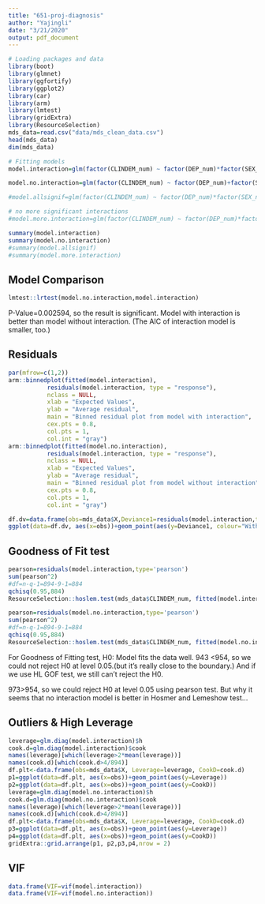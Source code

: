```yaml
---
title: "651-proj-diagnosis"
author: "Yajingli"
date: "3/21/2020"
output: pdf_document
---
```



```r
# Loading packages and data
library(boot)
library(glmnet)
library(ggfortify)
library(ggplot2)
library(car)
library(arm)
library(lmtest)
library(gridExtra)
library(ResourceSelection)
mds_data=read.csv("data/mds_clean_data.csv")
head(mds_data)
dim(mds_data)
```

```r
# Fitting models
model.interaction=glm(factor(CLINDEM_num) ~ factor(DEP_num)*factor(SEX_num) + factor(edu.level)+FEVALAGE.center + factor(RACE_num) + factor(RLDEM_num) + factor(marry), data = mds_data,family = binomial())

model.no.interaction=glm(factor(CLINDEM_num) ~ factor(DEP_num)+factor(SEX_num) + factor(edu.level)+FEVALAGE.center + factor(RACE_num) + factor(RLDEM_num) + factor(marry), data = mds_data,family = binomial())

#model.allsignif=glm(factor(CLINDEM_num) ~ factor(DEP_num)*factor(SEX_num) + factor(edu.level)+FEVALAGE.center + factor(RACE_num) + factor(marry), data = mds_data,family = binomial())

# no more significant interactions
#model.more.interaction=glm(factor(CLINDEM_num) ~ factor(DEP_num)*factor(SEX_num)*factor(edu.level)*factor(marry)+FEVALAGE.center + factor(RACE_num) + factor(RLDEM_num) , data = mds_data,family = binomial())

summary(model.interaction)
summary(model.no.interaction)
#summary(model.allsignif)
#summary(model.more.interaction)
```

## Model Comparison
```r
lmtest::lrtest(model.no.interaction,model.interaction)
```
P-Value=0.002594, so the result is significant. Model with interaction is better than model without interaction. (The AIC of interaction model is smaller, too.)


## Residuals
```r

par(mfrow=c(1,2))
arm::binnedplot(fitted(model.interaction), 
           residuals(model.interaction, type = "response"), 
           nclass = NULL, 
           xlab = "Expected Values", 
           ylab = "Average residual", 
           main = "Binned residual plot from model with interaction", 
           cex.pts = 0.8, 
           col.pts = 1, 
           col.int = "gray")
arm::binnedplot(fitted(model.no.interaction), 
           residuals(model.interaction, type = "response"), 
           nclass = NULL, 
           xlab = "Expected Values", 
           ylab = "Average residual", 
           main = "Binned residual plot from model without interaction", 
           cex.pts = 0.8, 
           col.pts = 1, 
           col.int = "gray")
```


```r
df.dv=data.frame(obs=mds_data$X,Deviance1=residuals(model.interaction,type='deviance'),Deviance2=residuals(model.no.interaction,type='deviance'))
ggplot(data=df.dv, aes(x=obs))+geom_point(aes(y=Deviance1, colour="With Interaction"))+geom_point(aes(y=Deviance2, colour="Only Main Effects"))+labs(title="Deviance of two models", x ="Observations", y = "Deviance")

```

## Goodness of Fit test 
```r
pearson=residuals(model.interaction,type='pearson')
sum(pearson^2)
#df=n-q-1=894-9-1=884
qchisq(0.95,884)
ResourceSelection::hoslem.test(mds_data$CLINDEM_num, fitted(model.interaction))

pearson=residuals(model.no.interaction,type='pearson')
sum(pearson^2)
#df=n-q-1=894-9-1=884
qchisq(0.95,884)
ResourceSelection::hoslem.test(mds_data$CLINDEM_num, fitted(model.no.interaction))
```
For Goodness of Fitting test, H0: Model fits the data well.
943 <954, so we could not reject H0 at level 0.05.(but it's really close to the boundary.)
And if we use HL GOF test, we still can't reject the H0.

973>954, so we could reject H0 at level 0.05 using pearson test.
But why it seems that no interaction model is better in Hosmer and Lemeshow test...

## Outliers & High Leverage
```r
leverage=glm.diag(model.interaction)$h
cook.d=glm.diag(model.interaction)$cook
names(leverage)[which(leverage>2*mean(leverage))]
names(cook.d)[which(cook.d>4/894)]
df.plt<-data.frame(obs=mds_data$X, Leverage=leverage, CookD=cook.d)
p1=ggplot(data=df.plt, aes(x=obs))+geom_point(aes(y=Leverage))
p2=ggplot(data=df.plt, aes(x=obs))+geom_point(aes(y=CookD))
leverage=glm.diag(model.no.interaction)$h
cook.d=glm.diag(model.no.interaction)$cook
names(leverage)[which(leverage>2*mean(leverage))]
names(cook.d)[which(cook.d>4/894)]
df.plt<-data.frame(obs=mds_data$X, Leverage=leverage, CookD=cook.d)
p3=ggplot(data=df.plt, aes(x=obs))+geom_point(aes(y=Leverage))
p4=ggplot(data=df.plt, aes(x=obs))+geom_point(aes(y=CookD))
gridExtra::grid.arrange(p1, p2,p3,p4,nrow = 2)
```

## VIF 
```r
data.frame(VIF=vif(model.interaction))
data.frame(VIF=vif(model.no.interaction))
```





